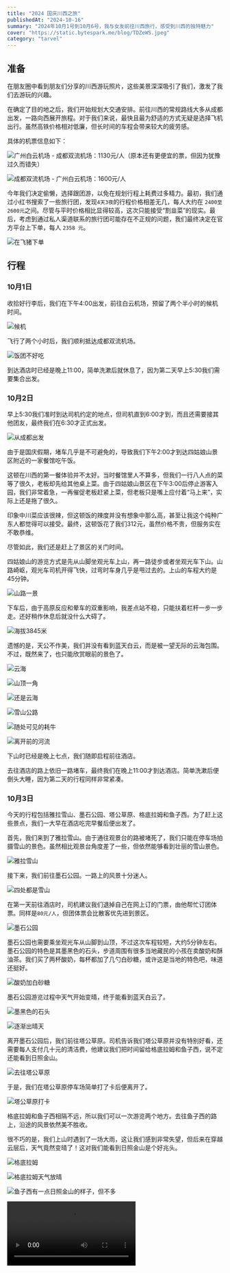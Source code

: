 ```yaml
---
title: "2024 国庆川西之旅"
publishedAt: "2024-10-16"
summary: "2024年10月1号到10月6号，我与女友前往川西旅行，感受到川西的独特魅力"
cover: "https://static.bytespark.me/blog/TDZeWS.jpeg"
category: "tarvel"
---
```


## 准备

在朋友圈中看到朋友们分享的川西游玩照片，这些美景深深吸引了我们，激发了我们去游玩的兴趣。

在确定了目的地之后，我们开始规划大交通安排。前往川西的常规路线大多从成都出发，一路向西展开旅程。对于我们来说，最快且最为舒适的方式无疑是选择飞机出行。虽然高铁价格相对低廉，但长时间的车程会带来较大的疲劳感。

具体的机票信息如下：

![广州白云机场 - 成都双流机场：1130元/人（原本还有更便宜的票，但因为犹豫过久而错失）](https://static.bytespark.me/blog/zi3EB1.jpeg)

![成都双流机场 - 广州白云机场：1600元/人](https://static.bytespark.me/blog/gDJo2Z.jpeg)

今年我们决定偷懒，选择跟团游，以免在规划行程上耗费过多精力。最初，我们通过小红书搜索了一些旅行团，发现`4天3夜`的行程价格相差无几，每人大约在 `2400至2600元`之间。尽管与平时价格相比显得较高，这次只能接受“割韭菜”的现实。最后，考虑到通过私人渠道联系的旅行团可能存在不正规的问题，我们最终决定在官方平台上下单，每人 `2358 元`。

![在飞猪下单](https://static.bytespark.me/blog/o3iWDL.png)

## 行程

### 10月1日

收拾好行李后，我们在下午4:00出发，前往白云机场，预留了两个半小时的候机时间。

![候机](https://static.bytespark.me/blog/xAE445.jpeg)

飞行了两个小时后，我们顺利抵达成都双流机场。

![饭团不好吃](https://static.bytespark.me/blog/ShgYj2.jpeg)

到达酒店时已经是晚上11:00，简单洗漱后就休息了，因为第二天早上5:30我们需要集合出发。

### 10月2日

早上5:30我们准时到达司机约定的地点，但司机直到6:00才到，而且还需要接其他团友，最终我们在6:30才正式出发。

![从成都出发](https://static.bytespark.me/blog/feEIdV.jpeg)

由于是国庆假期，堵车几乎是不可避免的，导致我们下午2:00才到达四姑娘山景区附近的一家餐馆吃午饭。

这顿在川西的第一餐体验并不太好。当时餐馆里人不算多，但我们一行八人点的菜等了很久，老板却先给其他桌上菜。由于四姑娘山景区在下午3:00后停止游客入园，我们非常着急，一再催促老板赶紧上菜，但老板只是嘴上应付着“马上来”，实际上还是拖了很久。

印象中川菜应该很辣，但这顿饭的辣度并没有想象中那么高，甚至让我这个纯种广东人都觉得可以接受。最终，这顿饭花了我们312元，虽然价格不贵，但服务实在不敢恭维。

尽管如此，我们还是赶上了景区的关门时间。

四姑娘山的游览方式是先从山脚坐观光车上山，再一路徒步或者坐观光车下山。山路崎岖，观光车司机开得飞快，过弯时车身几乎是甩过去的。上山的车程大约是45分钟。

![山路一景](https://static.bytespark.me/blog/dLEykl.jpeg)

下车后，由于高原反应和晕车的双重影响，我差点站不稳，只能扶着栏杆一步一步走。还好稍作休息后就没什么大碍了。

![海拔3845米](https://static.bytespark.me/blog/fpqPsn.jpeg)

遗憾的是，天公不作美，我们并没有看到蓝天白云，而是被一望无际的云海包围。不过，既然来了，也只能欣赏眼前的景色了。

![云海](https://static.bytespark.me/blog/0fTAUv.jpeg)

![山顶一角](https://static.bytespark.me/blog/FsjrVI.jpeg)

![还是云海](https://static.bytespark.me/blog/HecyLs.jpeg)

![雪山公路](https://static.bytespark.me/blog/8xsNJY.jpeg)

![随处可见的耗牛](https://static.bytespark.me/blog/ozrJM4.jpeg)

![离开前的河流](https://static.bytespark.me/blog/3pkQIw.jpeg)

下山时已经是晚上七点，我们随即启程前往酒店。

去往酒店的路上依旧一路堵车，最终我们在晚上11:00才到达酒店。简单洗漱后便倒头大睡，因为第二天的行程同样非常紧凑。

### 10月3日

今天的行程包括雅拉雪山、墨石公园、塔公草原、格底拉姆和鱼子西。为了赶上这些景点，我们一大早在酒店吃完早餐后便出发了。

首先，我们来到了雅拉雪山。由于通往观景台的路被堵死了，我们只能在停车场拍摄雪山的景色。虽然相比观景台角度差了一些，但依然能够看到壮丽的雪山景色。

![雅拉雪山](https://static.bytespark.me/blog/WMpBOF.jpeg)

接下来，我们前往墨石公园。一路上的风景十分迷人。

![四处都是雪山](https://static.bytespark.me/blog/G0xCxc.jpeg)

在第一天前往酒店时，司机建议我们退掉自己在网上订的门票，由他帮忙订团体票。同样是`80元/人`，但团体票会比散客优先进到景区。

![墨石公园](https://static.bytespark.me/blog/jWmLj0.jpeg)

墨石公园也需要乘坐观光车从山脚到山顶，不过这次车程较短，大约5分钟左右。墨石公园的特色是其墨黑色的石头，步道周围有很多当地藏民的小孩在卖酸奶和酥油茶。我们买了两杯酸奶，每杯都加了几勺白砂糖，或许这是当地的特色吧，味道还挺好。

![酸奶加白砂糖](https://static.bytespark.me/blog/YligEe.jpeg)

墨石公园游览过程中天气开始变晴，终于能看到蓝天白云了。

![墨黑色的石头](https://static.bytespark.me/blog/ap2C1U.jpeg)

![逐渐出晴天](https://static.bytespark.me/blog/8Sy4sQ.jpeg)

离开墨石公园后，我们前往塔公草原。司机告诉我们塔公草原并没有特别好看，还需要每人支付几十元的清洁费，他建议我们把时间留给格底拉姆和鱼子西，说不定还能看到日照金山。

![去往塔公草原](https://static.bytespark.me/blog/apg796.jpeg)

于是，我们在塔公草原停车场简单打了卡后便离开了。

![塔公草原打卡](https://static.bytespark.me/blog/fq8ez6.jpeg)

格底拉姆和鱼子西相隔不远，所以我们可以一次游览两个地方。去往鱼子西的路上，沿途的风景依然美不胜收。

很不巧的是，我们上山时遇到了一场大雨，这让我们感到非常失望，但后来在穿越云层后，天气竟然变晴了！这对我们能看到日照金山是个好兆头。

![格底拉姆](https://static.bytespark.me/blog/OPl7Ez.jpeg)

![格底拉姆天气放晴](https://static.bytespark.me/blog/rjjLlI.jpeg)

![鱼子西有一点日照金山的样子，但不多](https://static.bytespark.me/blog/TDZeWS.jpeg)

<Video src="https://static.bytespark.me/blog/6MI8mN.mp4" title="在鱼子西期待日照金山" />

最终，我们并没有看到日照金山，因为等待期间又下起了小雨，雨势逐渐加大，我们只能放弃等待，前往新都桥的酒店休息。

新都桥的大部分酒店都提供制氧设备，我们住的酒店也不例外。但使用制氧设备需要额外收费，`88元/6小时`。不过，即使使用了制氧设备，对当晚的睡眠质量也没有太大改善。

### 10月4号

今天我们只要游览两个地方：子梅垭口和冷嘎措。

虽然只有两个地方，但路途依旧遥远，我们依然需要早起出发。

今天的路是这几天来我们走过最烂的路。去往子梅垭口的最后20公里，明明路基已经起好了，但路面却没有硬化，都是泥巴石子路，坑洼不平，再加上昨天下雨，路上遍地都是水坑。

我们一行人就在烂路上摇了近两个小时，终于到达子梅垭口。

![子梅垭口](https://static.bytespark.me/blog/e3dhHj.jpeg)

可惜天气依然不作美。

在这里行走比以往更费力，氧气瓶更是不能离手。尽管在一直吸氧，但是高反带来的头痛头晕还是在持续。

![海拔4565米](https://static.bytespark.me/blog/StW5Wo.jpeg)

![依旧是云海的子梅垭口](https://static.bytespark.me/blog/zMbo9F.jpeg)

下午我们前往冷嘎措，依旧是一条烂路。

冷嘎措只能徒步或者骑马上山，车只能开到景区门口附近。

一路上看到许多徒步者背着登山包，拿着登山杖，开始他们的徒步旅程。如果选择骑马上山，费用是`230元/人`，两个人来回就是`230*2*2=920元`。这价格真的挺高的。经过一上午的颠簸和高反，我们对登山已经没什么兴趣了。同车的团友中只有3个人选择上山。他们说山上下大雨，马累得不行直接躺下，他们的衣服、裤子和鞋子全是泥巴；下山骑马还需要排队，据说要等两个小时，最后只能徒步下山。

那地方还没有手机信号，我们无法联系，只能干等。

等到他们下山后，我们就出发去往甲根坝的酒店。

今晚的酒店比较有特色，位于山上。只是辛苦了司机要夜行山路，而且山路狭窄崎岖，我们的商务车差点就开不上去。

听酒店老板说，如果是晴天，房间外面是可以之间看见星空的；只是我们没有机会看到，因为又下雨了。

### 10月5号

今天是旅程的最后一天，我们只要去两个地方：去新都桥藏服旅拍还有红海子。

因为行程不赶，所以我们可以晚点起床。

房间外面的风景在白天还是很不错的。

![房间外](https://static.bytespark.me/blog/bYqcpe.jpeg)

藏服旅拍是旅行社赠送的，可以说是专门给女生定制的项目。

地点是在一个庄园，游客可以选择自己喜欢的藏服和妆容，由摄影师指导动作拍照。

女生的衣服就有很多选择了，而男生的衣服就只有一套，纯粹陪衬了。

随后我们前往塔公草原附近吃饭。

![塔公草原附近](https://static.bytespark.me/blog/bLx9yE.jpeg)

下午我们出去前往最后一个景点：红海子。

主要观赏一个巨大的湖，而且只要收取`15元/人`的清洁费，算是这么多个景区最便宜的。

![红海子](https://static.bytespark.me/blog/GNyV2C.jpeg)

![罕见的蓝色花](https://static.bytespark.me/blog/Dwpwgk.jpeg)

最终，这段旅程在红海子美丽的湖泊旁画上了句号，带着满满的回忆，我们踏上了返程。

## 总结

这次川西之旅是一段充满挑战和美丽风景的体验。从最初被朋友圈中的照片吸引，到选择跟团游免去繁琐的行程规划，一路上充满了意外和惊喜。从四姑娘山的云海，到子梅垭口的高原风光，再到藏服旅拍的独特体验，虽然旅途中遇到各种困难——拥堵的交通、糟糕的道路、高原反应和多变的天气，但我们依然感受到川西的独特魅力。

旅途的每一站都带给我们新的风景和回忆，尽管有些遗憾，但这次旅程让我们更加体会到大自然的壮美与不可预知。

那还会有还有下次吗？那我回答是不会了。